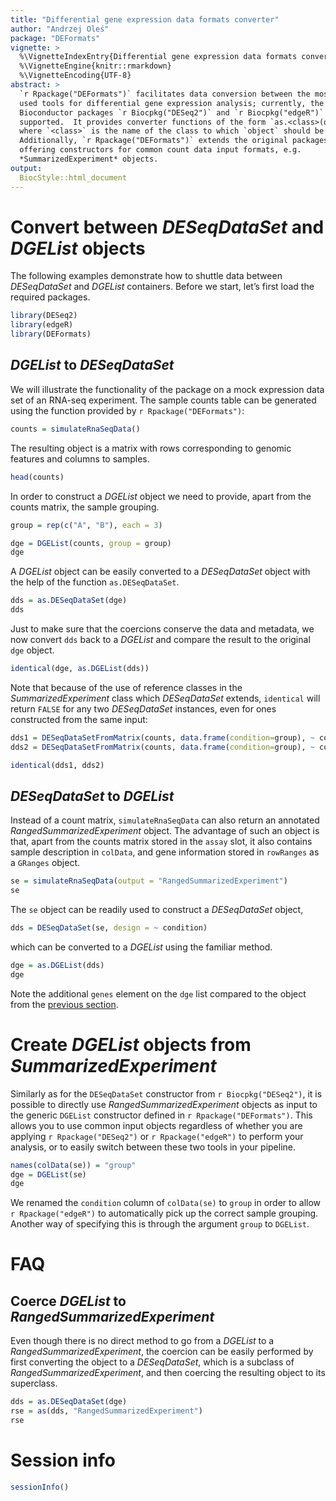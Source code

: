 ```yaml
---
title: "Differential gene expression data formats converter"
author: "Andrzej Oleś"
package: "DEFormats"
vignette: >
  %\VignetteIndexEntry{Differential gene expression data formats converter}
  %\VignetteEngine{knitr::rmarkdown}
  %\VignetteEncoding{UTF-8}
abstract: >
  `r Rpackage("DEFormats")` facilitates data conversion between the most widely 
  used tools for differential gene expression analysis; currently, the 
  Bioconductor packages `r Biocpkg("DESeq2")` and `r Biocpkg("edgeR")` are 
  supported.  It provides converter functions of the form `as.<class>(object)`, 
  where `<class>` is the name of the class to which `object` should be coerced. 
  Additionally, `r Rpackage("DEFormats")` extends the original packages by 
  offering constructors for common count data input formats, e.g. 
  *SummarizedExperiment* objects.
output: 
  BiocStyle::html_document
---
```


# Convert between *DESeqDataSet* and *DGEList* objects

The following examples demonstrate how to shuttle data between *DESeqDataSet* 
and *DGEList* containers. Before we start, let's first load the required 
packages.

```r
library(DESeq2)
library(edgeR)
library(DEFormats)
```

## *DGEList* to *DESeqDataSet*

We will illustrate the functionality of the package on a mock expression 
data set of an RNA-seq experiment. The sample counts table can be generated 
using the function provided by `r Rpackage("DEFormats")`:

```r
counts = simulateRnaSeqData()
```

The resulting object is a matrix with rows corresponding to genomic features 
and columns to samples.

```r
head(counts)
```

In order to construct a *DGEList* object we need to provide, apart from the 
counts matrix, the sample grouping.

```r
group = rep(c("A", "B"), each = 3)

dge = DGEList(counts, group = group)
dge
```

A *DGEList* object can be easily converted to a *DESeqDataSet* object with the 
help of the function `as.DESeqDataSet`.

```r
dds = as.DESeqDataSet(dge)
dds
```

Just to make sure that the coercions conserve the data and metadata, we now 
convert `dds` back to a *DGEList* and compare the result to the original `dge` 
object.

```r
identical(dge, as.DGEList(dds))
```

Note that because of the use of reference classes in the *SummarizedExperiment*
class which *DESeqDataSet* extends, `identical` will return `FALSE` for any two
*DESeqDataSet* instances, even for ones constructed from the same input:

```r
dds1 = DESeqDataSetFromMatrix(counts, data.frame(condition=group), ~ condition)
dds2 = DESeqDataSetFromMatrix(counts, data.frame(condition=group), ~ condition)

identical(dds1, dds2)
```

## *DESeqDataSet* to *DGEList*

Instead of a count matrix, `simulateRnaSeqData` can also return an 
annotated *RangedSummarizedExperiment* object. The advantage of such an object 
is that, apart from the counts matrix stored in the `assay` slot, it also 
contains sample description in `colData`, and gene information stored in 
`rowRanges` as a `GRanges` object.

```r
se = simulateRnaSeqData(output = "RangedSummarizedExperiment")
se
```

The `se` object can be readily used to construct a *DESeqDataSet* object,

```r
dds = DESeqDataSet(se, design = ~ condition)
```

which can be converted to a *DGEList* using the familiar method.

```r
dge = as.DGEList(dds)
dge
```

Note the additional `genes` element on the `dge` list compared to the object 
from the [previous section](#DGEList-to-DESeqDataSet).

# Create *DGEList* objects from *SummarizedExperiment*

Similarly as for the `DESeqDataSet` constructor from `r Biocpkg("DESeq2")`, 
it is possible to directly use *RangedSummarizedExperiment* objects as input to 
the generic `DGEList` constructor defined in `r Rpackage("DEFormats")`. This 
allows you to use common input objects regardless of whether you are applying 
`r Rpackage("DESeq2")` or `r Rpackage("edgeR")` to perform your analysis, or to 
easily switch between these two tools in your pipeline.

```r
names(colData(se)) = "group"
dge = DGEList(se)
dge
```

We renamed the `condition` column of `colData(se)` to `group` in order to allow
`r Rpackage("edgeR")` to automatically pick up the correct sample grouping.
Another way of specifying this is through the argument `group` to `DGEList`.

# FAQ

## Coerce *DGEList* to *RangedSummarizedExperiment*

Even though there is no direct method to go from a *DGEList* to a 
*RangedSummarizedExperiment*, the coercion can be easily performed by first 
converting the object to a *DESeqDataSet*, which is a subclass of
*RangedSummarizedExperiment*, and then coercing the resulting object to its 
superclass.

```r
dds = as.DESeqDataSet(dge)
rse = as(dds, "RangedSummarizedExperiment")
rse
```

# Session info

```r
sessionInfo()
```
